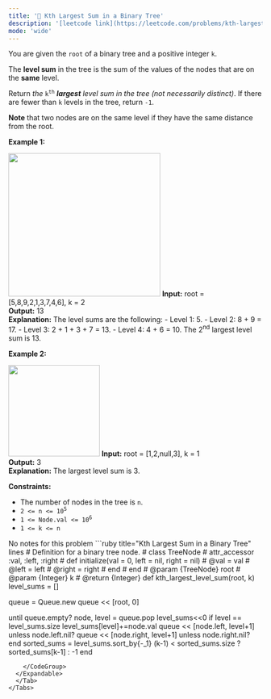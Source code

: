 ```yaml
---
title: '🧀 Kth Largest Sum in a Binary Tree'
description: '[leetcode link](https://leetcode.com/problems/kth-largest-sum-in-a-binary-tree/description/)'
mode: 'wide'
---
```

<Tabs>
  <Tab title="Question" icon="circle-question" iconType="regular">
    <Card>
      <p>You are given the <code>root</code> of a binary tree and a positive integer <code>k</code>.</p>  <p>The <strong>level sum</strong> in the tree is the sum of the values of the nodes that are on the <strong>same</strong> level.</p>  <p>Return<em> the </em><code>k<sup>th</sup></code><em> <strong>largest</strong> level sum in the tree (not necessarily distinct)</em>. If there are fewer than <code>k</code> levels in the tree, return <code>-1</code>.</p>  <p><strong>Note</strong> that two nodes are on the same level if they have the same distance from the root.</p>   <p><strong class="example">Example 1:</strong></p> <img alt="" src="https://assets.leetcode.com/uploads/2022/12/14/binaryytreeedrawio-2.png" style="width: 301px; height: 284px;" />  <strong>Input:</strong> root = [5,8,9,2,1,3,7,4,6], k = 2 <br/> <strong>Output:</strong> 13 <br/> <strong>Explanation:</strong> The level sums are the following: - Level 1: 5. - Level 2: 8 + 9 = 17. - Level 3: 2 + 1 + 3 + 7 = 13. - Level 4: 4 + 6 = 10. The 2<sup>nd</sup> largest level sum is 13.   <p><strong class="example">Example 2:</strong></p> <img alt="" src="https://assets.leetcode.com/uploads/2022/12/14/treedrawio-3.png" style="width: 181px; height: 181px;" />  <strong>Input:</strong> root = [1,2,null,3], k = 1 <br/> <strong>Output:</strong> 3 <br/> <strong>Explanation:</strong> The largest level sum is 3.    <p><strong>Constraints:</strong></p>  <ul>  <li>The number of nodes in the tree is <code>n</code>.</li>  <li><code>2 &lt;= n &lt;= 10<sup>5</sup></code></li>  <li><code>1 &lt;= Node.val &lt;= 10<sup>6</sup></code></li>  <li><code>1 &lt;= k &lt;= n</code></li> </ul> 
    </Card>
  </Tab>
  <Tab title="Solution" icon="lightbulb" iconType="regular" >
    <Card>
      No notes for this problem
    </Card>
  <Expandable title="code">
    <CodeGroup dropdown>
```ruby title="Kth Largest Sum in a Binary Tree" lines
# Definition for a binary tree node.
# class TreeNode
#     attr_accessor :val, :left, :right
#     def initialize(val = 0, left = nil, right = nil)
#         @val = val
#         @left = left
#         @right = right
#     end
# end
# @param {TreeNode} root
# @param {Integer} k
# @return {Integer}
def kth_largest_level_sum(root, k)
  level_sums = []
  
  queue = Queue.new
  queue << [root, 0]

  until queue.empty?
    node, level = queue.pop
    level_sums<<0 if level == level_sums.size
    level_sums[level]+=node.val
    queue << [node.left, level+1] unless node.left.nil?
    queue << [node.right, level+1] unless node.right.nil?
  end
  sorted_sums = level_sums.sort_by{-_1}
  (k-1) < sorted_sums.size ? sorted_sums[k-1] : -1
end
```
    </CodeGroup>
  </Expandable>
  </Tab>
</Tabs>